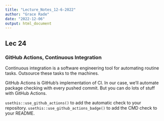 ```yaml
---
title: "Lecture_Notes_12-6-2022"
author: "Grace Rade"
date: "2022-12-06"
output: html_document
---
```


## Lec 24

### GitHub Actions, Continuous Integration

Continuous integration is a software engineering tool for automating routine tasks. Outsource these tasks to the machines. 

GitHub Actions is GitHub's implementation of CI. In our case, we'll automate package checking with every pushed commit. But you can do lots of stuff with GitHub Actions. 

`usethis::use_github_actions()` to add the automatic check to your repository. 
`usethis::use_github_actions_badge()` to add the CMD check to your README. 
